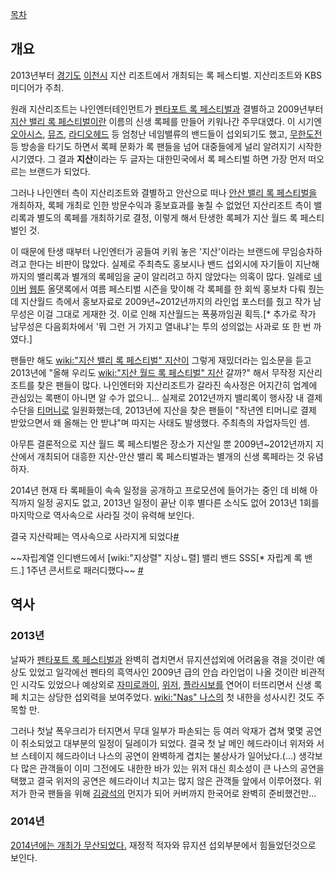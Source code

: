 [[목차]]

== 개요 ==
2013년부터 [[경기도]] [[이천시]] 지산 리조트에서 개최되는 록 페스티벌. 지산리조트와 KBS미디어가 주최.

원래 지산리조트는 나인엔터테인먼트가 [[펜타포트 록 페스티벌]]과 결별하고 2009년부터 [[지산 밸리 록 페스티벌]]이란 이름의 신생 록페를 만들어 키워나간 주무대였다. 이 시기엔 [[오아시스]], [[뮤즈]], [[라디오헤드]] 등 엄청난 네임밸류의 밴드들이 섭외되기도 했고, [[무한도전]] 등 방송을 타기도 하면서 록페 문화가 록 팬들을 넘어 대중들에게 널리 알려지기 시작한 시기였다. 그 결과 '''지산'''이라는 두 글자는 대한민국에서 록 페스티벌 하면 가장 먼저 떠오르는 브랜드가 되었다.

그러나 나인엔터 측이 지산리조트와 결별하고 안산으로 떠나 [[안산 밸리 록 페스티벌]]을 개최하자, 록페 개최로 인한 방문수익과 홍보효과를 놓칠 수 없었던 지산리조트 측이 밸리록과 별도의 록페를 개최하기로 결정, 이렇게 해서 탄생한 록페가 지산 월드 록 페스티벌인 것. 

이 때문에 탄생 때부터 나인엔터가 공들여 키워 놓은 '지산'이라는 브랜드에 무임승차하려고 한다는 비판이 많았다. 실제로 주최측도 홍보시나 밴드 섭외시에 자기들이 지난해까지의 밸리록과 별개의 록페임을 굳이 알리려고 하지 않았다는 의혹이 많다. 일례로 [[네이버]] [[웹툰]] 올댓록에서 여름 페스티벌 시즌을 맞이해 각 록페를 한 회씩 홍보차 다뤄 줬는데 지산월드 측에서 홍보자료로 2009년~2012년까지의 라인업 포스터를 줬고 작가 남무성은 이걸 그대로 게재한 것. 이로 인해 지산월드는 폭풍까임권 획득.[* 추가로 작가 남무성은 다음회차에서 '뭐 그런 거 가지고 열내냐'는 투의 성의없는 사과로 또 한 번 까였다.]

팬들만 해도 [[wiki:"지산 밸리 록 페스티벌" 지산]]이 그렇게 재밌더라는 입소문을 듣고 2013년에 "올해 우리도 [[wiki:"지산 월드 록 페스티벌" 지산]] 갈까?" 해서 무작정 지산리조트를 찾은 팬들이 많다. 나인엔터와 지산리조트가 갈라진 속사정은 어지간히 업계에 관심있는 록팬이 아니면 알 수가 없으니... 실제로 2012년까지 밸리록이 행사장 내 결제수단을 [[티머니]]로 일원화했는데, 2013년에 지산을 찾은 팬들이 "작년엔 티머니로 결제 받았으면서 왜 올해는 안 받냐"며 따지는 사태도 발생했다. 주최측의 자업자득인 셈.

아무튼 결론적으로 지산 월드 록 페스티벌은 장소가 지산일 뿐 2009년~2012년까지 지산에서 개최되어 대흥한 지산-안산 밸리 록 페스티벌과는 별개의 신생 록페라는 것 유념하자.

2014년 현재 타 록페들이 속속 일정을 공개하고 프로모션에 들어가는 중인 데 비해 아직까지 일정 공지도 없고, 2013년 일정이 끝난 이후 별다른 소식도 없어 2013년 1회를 마지막으로 역사속으로 사라질 것이 유력해 보인다.

결국 지산락페는 역사속으로 사라지게 되었다[http://news.naver.com/main/read.nhn?mode=LSD&mid=sec&sid1=106&oid=057&aid=0000331003 #]

~~자립계열 인디밴드에서 [wiki:"지상렬" 지상ㄴ렬] 밸리 밴드 SSS[* 자립계 록 밴드.] 1주년 콘서트로 패러디했다~~ [http://band-sss.blogspot.kr/2013/03/2013-03-09-2013-sss-1.html #]

== 역사 ==
=== 2013년 ===
날짜가 [[펜타포트 록 페스티벌]]과 완벽히 겹치면서 뮤지션섭외에 어려움을 겪을 것이란 예상도 있었고 일각에선 펜타의 흑역사인 2009년 급의 안습 라인업이 나올 것이란 비관적인 시각도 있었으나 예상외로 [[자미로콰이]], [[위저]], [[플라시보]]를 연어이 터뜨리면서 신생 록페 치고는 상당한 섭외력을 보여주었다. [[wiki:"Nas" 나스]]의 첫 내한을 성사시킨 것도 주목할 만.

그러나 첫날 폭우크리가 터지면서 무대 일부가 파손되는 등 여러 악재가 겹쳐 몇몇 공연이 취소되었고 대부분의 일정이 딜레이가 되었다. 결국 첫 날 메인 헤드라이너 위저와 서브 스테이지 헤드라이너 나스의 공연이 완벽하게 겹치는 불상사가 일어났다.(...) 생각보다 많은 관객들이 이미 그전에도 내한한 바가 있는 위저 대신 희소성이 큰 나스의 공연을 택했고 결국 위저의 공연은 헤드라이너 치고는 많지 않은 관객들 앞에서 이루어졌다. 위저가 한국 팬들을 위해 [[김광석]]의 먼지가 되어 커버까지 한국어로 완벽히 준비했건만...

=== 2014년 ===
[http://news.nate.com/view/20140409n13432?mid=e0103&modit=1397010361 2014년에는 개최가 무산되었다.] 재정적 적자와 뮤지션 섭외부분에서 힘들었던것으로 보인다.
